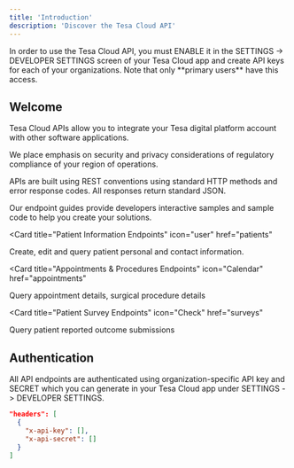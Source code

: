 ```yaml
---
title: 'Introduction'
description: 'Discover the Tesa Cloud API'
---
```


<Note>
  In order to use the Tesa Cloud API, you must ENABLE it in the SETTINGS -> DEVELOPER SETTINGS screen of your Tesa Cloud app and create API keys for each of your organizations. Note that only **primary users** have this access.
</Note>

## Welcome

Tesa Cloud APIs allow you to integrate your Tesa digital platform account with other software applications.

We place emphasis on security and privacy considerations of regulatory compliance of your region of operations.

APIs are built using REST conventions using standard HTTP methods and error response codes. All responses return standard JSON.

Our endpoint guides provide developers interactive samples and sample code to help you create your solutions. 

<Card
  title="Patient Information Endpoints"
  icon="user"
  href="patients"
>
  Create, edit and query patient personal and contact information.
</Card>

<Card
  title="Appointments & Procedures Endpoints"
  icon="Calendar"
  href="appointments"
>
  Query appointment details, surgical procedure details
</Card>

<Card
  title="Patient Survey Endpoints"
  icon="Check"
  href="surveys"
>
  Query patient reported outcome submissions
</Card>

## Authentication

All API endpoints are authenticated using organization-specific API key and SECRET which you can generate in your Tesa Cloud app under SETTINGS -> DEVELOPER SETTINGS.

```json
"headers": [
  {
    "x-api-key": [],
    "x-api-secret": []
  }
]
```
